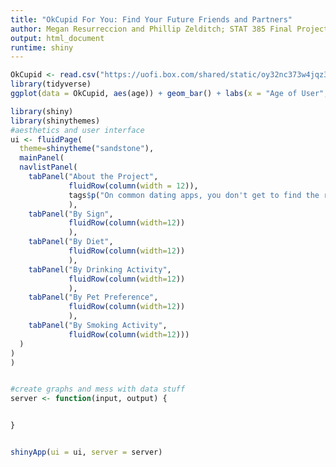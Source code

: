 ```yaml
---
title: "OkCupid For You: Find Your Future Friends and Partners"
author: Megan Resurreccion and Phillip Zelditch; STAT 385 Final Project
output: html_document
runtime: shiny
---
```



```r
OkCupid <- read.csv("https://uofi.box.com/shared/static/oy32nc373w4jqz3kummksnw6wvhfrl7a.csv")
library(tidyverse)
ggplot(data = OkCupid, aes(age)) + geom_bar() + labs(x = "Age of User", y = "Number of Users", title = "Number of Users by Age") + scale_x_discrete()
```


```r
library(shiny)
library(shinythemes)
#aesthetics and user interface
ui <- fluidPage(
  theme=shinytheme("sandstone"),
  mainPanel(
  navlistPanel(
    tabPanel("About the Project",
             fluidRow(column(width = 12)),
             tags$p("On common dating apps, you don't get to find the right person for you. The app does. Conventional dating apps don't let you refine your searches for the people you're looking for. Finding friends and partners with stuff in common in real life can also be difficult. Find a better social life for you.")
             ),
    tabPanel("By Sign",
             fluidRow(column(width=12))
             ),
    tabPanel("By Diet",
             fluidRow(column(width=12))
             ),
    tabPanel("By Drinking Activity",
             fluidRow(column(width=12))
             ),
    tabPanel("By Pet Preference",
             fluidRow(column(width=12))
             ),
    tabPanel("By Smoking Activity",
             fluidRow(column(width=12)))
  )
)
)


#create graphs and mess with data stuff
server <- function(input, output) {


}


shinyApp(ui = ui, server = server)
```